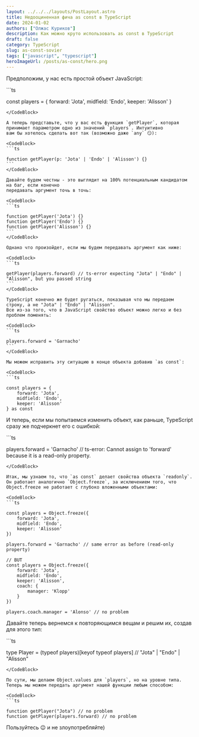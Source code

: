 ```yaml
---
layout: ../../../layouts/PostLayout.astro
title: Недооциненная фича as const в TypeScript
date: 2024-01-02
authors: ["Олжас Куриков"]
description: Как можно круто использовать as const в TypeScript
draft: false
category: TypeScript
slug: as-const-sovier
tags: ["javascript", "typescript"]
heroImageUrl: /posts/as-const/hero.png
---
```


Предположим, у нас есть простой объект JavaScript:

<CodeBlock>
```ts

const players = {
    forward: 'Jota',
    midfield: 'Endo',
    keeper: 'Alisson'
}
````
</CodeBlock>

А теперь представьте, что у вас есть функция `getPlayer`, которая принимает параметром одно из значений `players`. Интуитивно
вам бы хотелось сделать вот так (возможно даже `any` 😏):

<CodeBlock>
```ts

function getPlayer(p: 'Jota' | 'Endo' | 'Alisson') {}
```
</CodeBlock>

Давайте будем честны - это выглядит на 100% потенциальным кандидатом на баг, если конечно
передавать аргумент точь в точь:

<CodeBlock>
```ts

function getPlayer('Jota') {}
function getPlayer('Endo') {}
function getPlayer('Alisson') {}
```
</CodeBlock>

Однако что произойдет, если мы будем передавать аргумент как ниже:

<CodeBlock>
```ts

getPlayer(players.forward) // ts-error expecting "Jota" | "Endo" | "Alisson", but you passed string
```
</CodeBlock>

TypeScript конечно же будет ругаться, показывая что мы передаем строку, а не "Jota" | "Endo" | "Alisson".
Все из-за того, что в JavaScript свойство объект можно легко и без проблем поменять:

<CodeBlock>
```ts

players.forward = 'Garnacho'
```
</CodeBlock>

Мы можем исправить эту ситуацию в конце объекта добавив `as const`:

<CodeBlock>
```ts

const players = {
    forward: 'Jota',
    midfield: 'Endo',
    keeper: 'Alisson'
} as const
````
</CodeBlock>

И теперь, если мы попытаемся изменить объект, как раньше, TypeScript сразу же подчеркнет его с ошибкой:

<CodeBlock>
```ts

players.forward = 'Garnacho' // ts-error: Cannot assign to 'forward' because it is a read-only property.
```
</CodeBlock>

Итак, мы узнаем то, что `as const` делает свойства объекта `readonly`.
Он работает аналогично `Object.freeze`, за исключением того, что Object.freeze не работает с глубоко вложенными объектами:

<CodeBlock>
```ts

const players = Object.freeze({
    forward: 'Jota',
    midfield: 'Endo',
    keeper: 'Alisson'
})

players.forward = 'Garnacho' // same error as before (read-only property)

// BUT
const players = Object.freeze({
    forward: 'Jota',
    midfield: 'Endo',
    keeper: 'Alisson',
    coach: {
        manager: 'Klopp'
    }
})

players.coach.manager = 'Alonso' // no problem 
````
</CodeBlock>

Давайте теперь вернемся к повторяющимся вещам и решим их, создав для этого тип:

<CodeBlock>
```ts

type Player = (typeof players)[keyof typeof players] // "Jota" | "Endo" | "Alisson"
```
</CodeBlock>

По сути, мы делаем Object.values для `players`, но на уровне типа. 
Теперь мы можем передать аргумент нашей функции любым способом:

<CodeBlock>
```ts

function getPlayer("Jota") // no problem
function getPlayer(players.forward) // no problem
```
</CodeBlock>

Пользуйтесь 😉 и не злоупотребляйте)